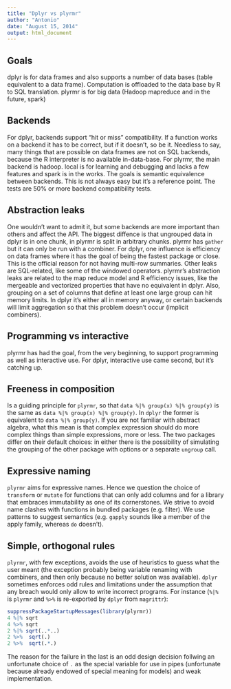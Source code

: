 ```yaml
---
title: "Dplyr vs plyrmr"
author: "Antonio"
date: "August 15, 2014"
output: html_document
---
```


## Goals

dplyr is for data frames and also supports a number of data bases (table equivalent to a data frame). Computation is offloaded to the data base by R to SQL translation. plyrmr is for big data (Hadoop mapreduce and in the future, spark)

## Backends

For dplyr, backends support "hit or miss" compatibility. If a function works on a backend it has to be correct, but if it doesn't, so be it. Needless to say, many things that are possible on data frames are not on SQL backends, because the R interpreter is no available in-data-base. For plyrmr, the main backend is hadoop. local is for learning and debugging and lacks a few features and spark is in the works. The goals is semantic equivalence between backends. This is not always easy but it's a reference point. The tests are 50% or more backend compatibility tests. 

## Abstraction leaks

One wouldn't want to admit it, but some backends are more important than others and affect the API. The biggest diffence is that ungrouped data in dplyr is in one chunk, in plyrmr is split in arbitrary chunks. plyrmr has `gather` but it can only be run with a combiner. For dplyr, one influence is efficiency on data frames where it has the goal of being the fastest package or close. This is the official reason for not having multi-row summaries. Other leaks are SQL-related, like some of the windowed operators. plyrmr's abstraction leaks are related to the map reduce model and R efficiency issues, like the mergeable and vectorized properties that have no equivalent in dplyr. Also, grouping on a set of columns that define at least one large group can hit memory limits. In dplyr it's either all in memory anyway, or certain backends will limit aggregation so that this problem doesn't occur (implicit combiners).

## Programming vs interactive

plyrmr has had the goal, from the very beginning, to support programming as well as interactive use. For dplyr, interactive use came second, but it's catching up. 

## Freeness in composition

Is a guiding principle for `plyrmr`, so that `data %|% group(x) %|% group(y)` is the same as `data %|% group(x) %|% group(y)`. In `dplyr` the former is equivalent to `data %|% group(y)`. If you are not familiar with abstract algebra, what this mean is that complex expression should do more complex things than simple expressions, more or less. The two packages differ on their default choices: in either there is the possibility of simulating the grouping of the other package with options or a separate `ungroup` call.

## Expressive naming

`plyrmr` aims for expressive names. Hence we question the choice of `transform` or `mutate` for functions that can only add columns and for a library that embraces immutability as one of its cornerstones. We strive to avoid name clashes with functions in bundled packages (e.g. filter). We use patterns to suggest semantics (e.g. `gapply` sounds like a member of the apply family, whereas `do` doesn't).

## Simple, orthogonal rules

`plyrmr`, with few exceptions, avoids the use of heuristics to guess what the user meant (the exception probably being variable renaming with combiners, and then only because no better solution was available). `dplyr` sometimes enforces odd rules and limitations under the assumption that any breach would only allow to write incorrect programs. For instance (`%|%` is `plyrmr` and `%>%` is re-exported by `dplyr` from `magrittr`):

```r
suppressPackageStartupMessages(library(plyrmr))
4 %|% sqrt
4 %>% sqrt
2 %|% sqrt(..*..)
2 %>%  sqrt(.)
2 %>%  sqrt(.*.)
```

The reason for the failure in the last is an odd design decision follwing an unfortunate choice of `.` as the special variable for use in pipes (unfortunate because already endowed of special meaning for models) and weak implementation.